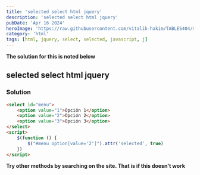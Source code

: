 ```yaml
---
title: 'selected select html jquery'
description: 'selected select html jquery'
pubDate: 'Apr 16 2024'
heroImage: 'https://raw.githubusercontent.com/vitalik-hakim/TABLES404/main/error_b/HTML.png'
category: 'html'
tags: [html, jquery, select, selected, javascript, j]
---
```


**The solution for this is noted below**

## selected select html jquery

### Solution

```html
<select id="menu">
	<option value="1">Opción 1</option>
	<option value="2">Opción 2</option>
	<option value="3">Opción 3</option>
</select>
<script>
	$(function () {
		$("#menu option[value='2']").attr('selected', true)
	})
</script>
```

**Try other methods by searching on the site. That is if this doesn't work**
